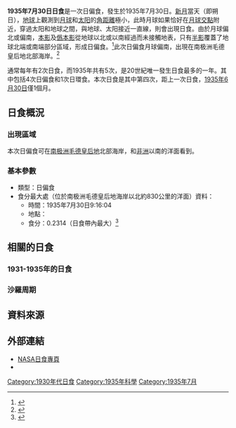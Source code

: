 {{Infobox Solar eclipse
| Year        = 1935
| Month       = 7
| Day         = 30
| Type        = 日偏食
| Image       = SE1935Jul30P.png
| Image size  = 200px
| Image intro = 1935年7月30日日偏食路徑圖
  <!--   日食資料   -->
| Gamma       = -1.4259
| Mag         = 0.2314
| Saros       = 154
| Saros total = 71
| Saros seq   = 2
  <!--     食甚     -->
| Duration    = 
| Location    = [[南极洲|南极洲]][[毛德皇后地|毛德皇后地]]海岸以北約830公里
| Coords      = {{coord|62.9|S|5.9|W}}
| Width       = 
  <!--   開始時間   -->
| Partial     = 
| Start type  = 
| Centre      = 
| Greatest    = 9:16:04
  <!--     倒數     -->
| hour        = 9
| minute      = 16
| second      = 4
| Duration_s  = 
}}
'''1935年7月30日日食'''是一次日偏食，發生於1935年7月30日。[[新月|新月]]當天（即朔日），[[地球|地球]]上觀測到[[月球|月球]]和[[太阳|太阳]]的[[角距離|角距離]]極小，此時月球如果恰好在[[月球交點|月球交點]]附近，穿過太阳和地球之間，與地球、太阳接近一直線，則會出現日食。由於月球偏北或偏南，[[本影|本影]]及[[僞本影|僞本影]]從地球以北或以南經過而未接觸地表，只有[[半影|半影]]覆蓋了地球北端或南端部分區域，形成日偏食。<ref name="astron">{{cite web|author=樊忠玉|title=日（月）食|url=http://www.astron.ac.cn/bencandy-51-1630-1.htm|publisher=中国天文科普网|accessdate=2016-03-31|archive-date=2014-09-17|archive-url=https://web.archive.org/web/20140917080048/http://www.astron.ac.cn/bencandy-51-1630-1.htm|dead-url=no}}</ref>此次日偏食月球偏南，出現在南极洲毛德皇后地北部海岸。<ref name="NASAGIF">{{cite web|author=Fred Espenak|title=Paritial Solar Eclipse of 1935 Jul 30|url=http://eclipse.gsfc.nasa.gov/SEplot/SEplot1901/SE1935Jul30P.GIF|publisher=NASA Eclipse Web Site|accessdate=2016-03-31|archive-date=2020-10-23|archive-url=https://web.archive.org/web/20201023110811/https://eclipse.gsfc.nasa.gov/SEplot/SEplot1901/SE1935Jul30P.GIF|dead-url=no}}{{en}}</ref>

通常每年有2次日食，而1935年共有5次，是20世紀唯一發生日食最多的一年。其中包括4次日偏食和1次日環食。本次日食是其中第四次，距上一次日食，[[1935年6月30日日食|1935年6月30日]]僅1個月。

== 日食概況 ==
=== 出現區域 ===
本次日偏食可在[[南极洲|南极洲]][[毛德皇后地|毛德皇后地]]北部海岸，和[[非洲|非洲]]以南的洋面看到。

=== 基本參數 ===
{{NoteUTC}}
* 類型：日偏食
* 食分最大處（位於南极洲毛德皇后地海岸以北約830公里的洋面）資料：
** 時間：1935年7月30日9:16:04
** 地點：{{coord|62.9|S|5.9|W}}
** 食分：0.2314（日食帶內最大）<ref name="Besselian">{{cite web|author=Fred Espenak|title=Besselian Elements - Paritial Solar Eclipse of 1935 Jul 30|url=http://eclipse.gsfc.nasa.gov/SEsearch/SEdata.php?Ecl=19350730|publisher=NASA Eclipse Web Site|accessdate=2016-03-31|archive-date=2020-10-28|archive-url=https://web.archive.org/web/20201028205345/https://eclipse.gsfc.nasa.gov/SEsearch/SEdata.php?Ecl=19350730|dead-url=no}}{{en}}</ref>

== 相關的日食 ==
=== 1931-1935年的日食 ===
{{Solar eclipse set 1931-1935}}

=== 沙羅周期 ===
{{Solar Saros series 154}}

== 資料來源 ==
{{reflist}}

== 外部連結 ==
{{日食主題}}
* [http://eclipse.gsfc.nasa.gov/solar.html NASA日食專頁]{{Wayback|url=http://eclipse.gsfc.nasa.gov/solar.html |date=20190108200537 }}{{en}}
* {{Partial solar eclipse NASA reference|1901/SE1935Jul30P|19350730}}

{{Solar eclipses
|nature=日偏食
|previous=[[1935年6月30日日食|1935年6月30日日食]]
|natureprevious=日偏食
|next=[[1935年12月25日日食|1935年12月25日日食]]
|naturenext=日環食
|previoussamenature=[[1935年6月30日日食|1935年6月30日日食]]
|nextsamenature=[[1935年12月25日日食|1935年12月25日日食]]
}}
{{日食}}

[[Category:1930年代日食|Category:1930年代日食]]
[[Category:1935年科學|Category:1935年科學]]
[[Category:1935年7月|Category:1935年7月]]